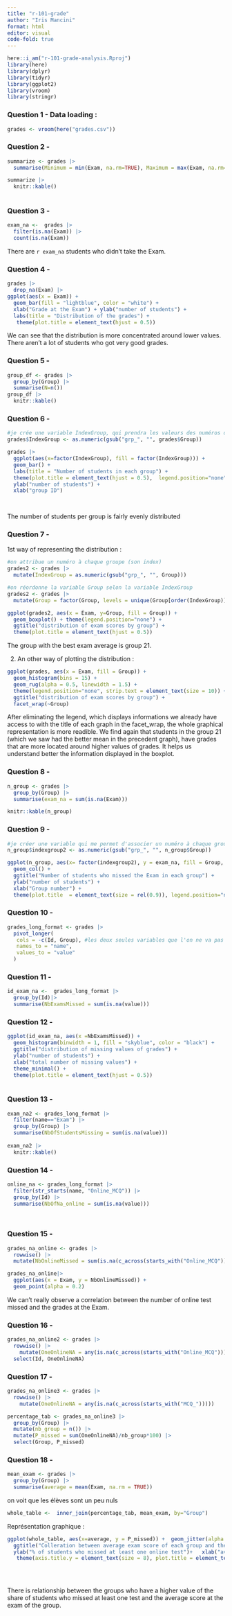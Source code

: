 ```yaml
---
title: "r-101-grade"
author: "Iris Mancini"
format: html
editor: visual
code-fold: true
---
```


```r
here::i_am("r-101-grade-analysis.Rproj")
library(here)
library(dplyr)
library(tidyr)
library(ggplot2)
library(vroom)
library(stringr)
```

### Question 1 - Data loading :

```r

grades <- vroom(here("grades.csv"))
```

### Question 2 -

```r
summarize <- grades |> 
  summarise(Minimum = min(Exam, na.rm=TRUE), Maximum = max(Exam, na.rm=TRUE), Median = median(Exam, na.rm=TRUE), Mean = mean(Exam, na.rm=TRUE))

summarize |>
  knitr::kable()
  
```

### Question 3 -

```r
exam_na <-  grades |>
  filter(is.na(Exam)) |>
  count(is.na(Exam))
```

There are `r exam_na` students who didn't take the Exam.

### Question 4 -

```r
grades |> 
  drop_na(Exam) |>
ggplot(aes(x = Exam)) + 
  geom_bar(fill = "lightblue", color = "white") + 
  xlab("Grade at the Exam") + ylab("number of students") + 
  labs(title = "Distribution of the grades") + 
   theme(plot.title = element_text(hjust = 0.5)) 
```

We can see that the distribution is more concentrated around lower values. There aren't a lot of students who got very good grades.

### Question 5 -

```r
group_df <- grades |>
  group_by(Group) |>
  summarise(N=n()) 
group_df |>
  knitr::kable()
```

### Question 6 -

```r

#je crée une variable IndexGroup, qui prendra les valeurs des numéros de groupe pour rendre le graphique plus lisible
grades$IndexGroup <- as.numeric(gsub("grp_", "", grades$Group))

grades |>
  ggplot(aes(x=factor(IndexGroup), fill = factor(IndexGroup))) + 
  geom_bar() + 
  labs(title = "Number of students in each group") + 
  theme(plot.title = element_text(hjust = 0.5),  legend.position="none") + 
  ylab("number of students") + 
  xlab("group ID")

  

```

The number of students per group is fairly evenly distributed

### Question 7 -

1st way of representing the distribution :

```r

#on attribue un numéro à chaque groupe (son index)
grades2 <- grades |>
  mutate(IndexGroup = as.numeric(gsub("grp_", "", Group)))

#on réordonne la variable Group selon la variable IndexGroup
grades2 <- grades |>
  mutate(Group = factor(Group, levels = unique(Group[order(IndexGroup)])))

ggplot(grades2, aes(x = Exam, y=Group, fill = Group)) +
  geom_boxplot() + theme(legend.position="none") + 
  ggtitle("distribution of exam scores by group") + 
  theme(plot.title = element_text(hjust = 0.5))
```

The group with the best exam average is group 21.

2.  An other way of plotting the distribution :

```r
ggplot(grades, aes(x = Exam, fill = Group)) + 
  geom_histogram(bins = 15) + 
  geom_rug(alpha = 0.5, linewidth = 1.5) + 
  theme(legend.position="none", strip.text = element_text(size = 10)) + 
  ggtitle("distribution of exam scores by group") + 
  facet_wrap(~Group)
```

After eliminating the legend, which displays informations we already have access to with the title of each graph in the facet_wrap, the whole graphical representation is more readible. We find again that students in the group 21 (which we saw had the better mean in the precedent graph), have grades that are more located around higher values of grades. It helps us understand better the information displayed in the boxplot.

### Question 8 -

```r
n_group <- grades |>
  group_by(Group) |>
  summarise(exam_na = sum(is.na(Exam)))

knitr::kable(n_group)

```

### Question 9 -

```r

#je créer une variable qui me permet d'associer un numéro à chaque groupe, afin de faciliter la lisibilité du graphique ensuite
n_group$indexgroup2 <- as.numeric(gsub("grp_", "", n_group$Group))

ggplot(n_group, aes(x= factor(indexgroup2), y = exam_na, fill = Group, color = "orange")) + 
  geom_col() + 
  ggtitle("Number of students who missed the Exam in each group") +
  ylab("number of students") + 
  xlab("Group number") +
  theme(plot.title  = element_text(size = rel(0.9)), legend.position="none", strip.text = element_text(size = 10)) 
```

### Question 10 -

```r

grades_long_format <- grades |>
  pivot_longer(
   cols = -c(Id, Group), #les deux seules variables que l'on ne va pas transformer
   names_to = "name", 
   values_to = "value"
  )
```

### Question 11 -

```r

id_exam_na <-  grades_long_format |>
  group_by(Id)|>
  summarise(NbExamsMissed = sum(is.na(value))) 
```

### Question 12 -

```r

ggplot(id_exam_na, aes(x =NbExamsMissed)) + 
  geom_histogram(binwidth = 1, fill = "skyblue", color = "black") + 
  ggtitle("distribution of missing values of grades") +
  ylab("number of students") + 
  xlab("total number of missing values") + 
  theme_minimal() + 
  theme(plot.title = element_text(hjust = 0.5))
  
```

### Question 13 -

```r

exam_na2 <- grades_long_format |> 
  filter(name=="Exam") |>
  group_by(Group) |>
  summarise(NbOfStudentsMissing = sum(is.na(value))) 
  
exam_na2 |>
  knitr::kable()

```

### Question 14 -

```r


online_na <- grades_long_format |>
  filter(str_starts(name, "Online_MCQ")) |>
  group_by(Id) |>
  summarise(NbOfNa_online = sum(is.na(value)))

  
```

### Question 15 -

```r

grades_na_online <- grades |>
  rowwise() |>
  mutate(NbOnlineMissed = sum(is.na(c_across(starts_with("Online_MCQ")))) )

grades_na_online|> 
  ggplot(aes(x = Exam, y = NbOnlineMissed)) +
  geom_point(alpha = 0.2)
```

We can't really observe a correlation between the number of online test missed and the grades at the Exam.

### Question 16 -

```r

grades_na_online2 <- grades |>
  rowwise() |>
    mutate(OneOnlineNA = any(is.na(c_across(starts_with("Online_MCQ"))))) |>
  select(Id, OneOnlineNA)
```

### Question 17 -

```r

grades_na_online3 <- grades |>
  rowwise() |>
    mutate(OneOnlineNA = any(is.na(c_across(starts_with("MCQ_")))))

percentage_tab <- grades_na_online3 |>
  group_by(Group) |>
  mutate(nb_group = n()) |>
  mutate(P_missed = sum(OneOnlineNA)/nb_group*100) |>
  select(Group, P_missed)
```

### Question 18 -

```r

mean_exam <- grades |>
  group_by(Group) |>
  summarise(average = mean(Exam, na.rm = TRUE)) 

```

on voit que les élèves sont un peu nuls

```r

whole_table <-  inner_join(percentage_tab, mean_exam, by="Group")
```

Représentation graphique :

```r

ggplot(whole_table, aes(x=average, y = P_missed)) +  geom_jitter(alpha = 0.03, width = 0.01, height = 0.01) + 
  ggtitle("Colleration between average exam score of each group and the % of students who missed at least one online test") + 
  ylab("% of students who missed at least one online test")+   xlab("average score at the exam of the group") + 
   theme(axis.title.y = element_text(size = 8), plot.title = element_text(size = rel(0.7))) 

    
  
```

There is relationship between the groups who have a higher value of the share of students who missed at least one test and the average score at the exam of the group.
